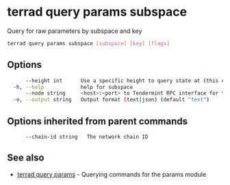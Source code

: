 # terrad query params subspace

Query for raw parameters by subspace and key

```sh Terrad
terrad query params subspace [subspace] [key] [flags]
```

## Options

```sh Terrad
      --height int      Use a specific height to query state at (this can error if the node is pruning state)
  -h, --help            help for subspace
      --node string     <host>:<port> to Tendermint RPC interface for this chain (default "tcp://localhost:26657")
  -o, --output string   Output format (text|json) (default "text")
```

## Options inherited from parent commands

```
      --chain-id string   The network chain ID
```

## See also

* [terrad query params](terrad_query_params.mdx)	 - Querying commands for the params module


